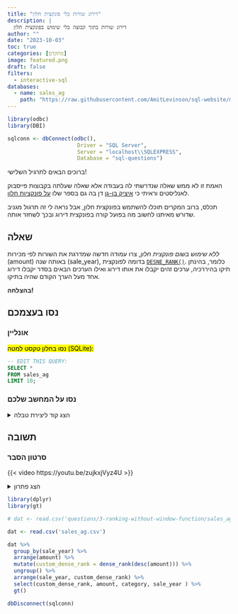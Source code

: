 ```yaml
---
title: "דירוג שורות בלי פונקצית חלון"
description: |
  דירוג שורות בתוך קבוצה בלי שימוש בפונקצית חלון
author: ""
date: "2023-10-03"
toc: true
categories: [מתקדם]
image: featured.png
draft: false
filters:
  - interactive-sql
databases:
  - name: sales_ag
    path: "https://raw.githubusercontent.com/AmitLevinson/sql-website/main/questions/3-ranking-without-window-function/sales_ag.sql"
---
```


```r
library(odbc)
library(DBI)

sqlconn <- dbConnect(odbc(),
                      Driver = "SQL Server",
                      Server = "localhost\\SQLEXPRESS",
                      Database = "sql-questions")

```



ברוכים הבאים לתרגיל השלישי!

האמת זו לא ממש שאלה שנדרשתי לה בעבודה אלא שאלה שעלתה בקבוצות פייסבוק לאנליסטים וראיתי כי [איציק בן-גן](https://www.linkedin.com/pulse/%D7%90%D7%99%D7%A6%D7%99%D7%A7-%D7%91%D7%9F-%D7%92%D7%9F-%D7%9E%D7%95%D7%9E%D7%97%D7%94-t-sql-smadar-peled) דן בה גם בספר שלו [על פונקציות חלון](https://www.amazon.com/T-SQL-Window-Functions-Developer-Reference/dp/0135861446).

 תכלס, ברוב המקרים תוכלו להשתמש בפונקצית חלון, אבל נראה לי זה תרגול מגניב שדורש מאיתנו לחשוב מה בפועל קורה בפונקצית דירוג ובכך לשחזר אותה.

## שאלה

*ללא שימוש בשום פונקצית חלון*, צרו עמודה חדשה שמדרגת את השורות לפי מכירות (amount) באותה שנה (sale_year), בדומה לפונקצית [`DESNE_RANK()`](https://learn.microsoft.com/en-us/sql/t-sql/functions/dense-rank-transact-sql?view=sql-server-ver16). כלומר, בהינתן תיקו בהיררכיה, ערכים זהים יקבלו את אותו דירוג ואילו הערכים הבאים בסדר יקבלו דירוג אחד מעל הערך הקודם שהיה בתיקו.


**בהצלחה!**


## נסו בעצמכם

### אונליין 

<mark>נסו בחלון טקסט למטה (SQLite):</mark>

```.sql
-- EDIT THIS QUERY:
SELECT *
FROM sales_ag
LIMIT 10;

```

### נסו על המחשב שלכם

<details>
<summary>הצג קוד ליצירת טבלה</summary>

```r

DROP TABLE IF EXISTS Sales_ag;

CREATE TABLE sales_ag (
	year INT,
	category varchar(15),
	amount INT
)


INSERT into Sales_ag (year, category, amount) values (2000, 'Automotive', 89);
insert into Sales_ag (year, category, amount) values (2000, 'Computers', 59);
insert into Sales_ag (year, category, amount) values (2000, 'Books', 19);
insert into Sales_ag (year, category, amount) values (2000, 'Movies', 74);
insert into Sales_ag (year, category, amount) values (2000, 'Garden', 74);
insert into Sales_ag (year, category, amount) values (2001, 'Clothing', 49);
insert into Sales_ag (year, category, amount) values (2001, 'Computers', 53);
insert into Sales_ag (year, category, amount) values (2001, 'Automotive', 65);
insert into Sales_ag (year, category, amount) values (2001, 'Garden', 24);
insert into Sales_ag (year, category, amount) values (2001, 'Movies', 39);
```


</details>

## תשובה


### סרטון הסבר

{{< video https://youtu.be/zujkxjVyz4U >}}


<details>
<summary>הצג פתרון</summary>


```sql
SELECT *,
	(SELECT COUNT(DISTINCT SalesInner.amount) as rn
	FROM sales_ag SalesInner
	WHERE SalesInner.year = SalesOuter.year
		AND SalesInner.amount >= SalesOuter.amount)  AS custom_dense_rank
FROM sales_ag SalesOuter
ORDER BY year, custom_dense_rank
```

</details>

```r
library(dplyr)
library(gt)

# dat <- read.csv('questions/3-ranking-without-window-function/sales_ag.csv')

dat <- read.csv('sales_ag.csv')

dat %>% 
  group_by(sale_year) %>% 
  arrange(amount) %>% 
  mutate(custom_dense_rank = dense_rank(desc(amount))) %>% 
  ungroup() %>% 
  arrange(sale_year, custom_dense_rank) %>% 
  select(custom_dense_rank, amount, category, sale_year ) %>% 
  gt()
```




```r
dbDisconnect(sqlconn)
```
